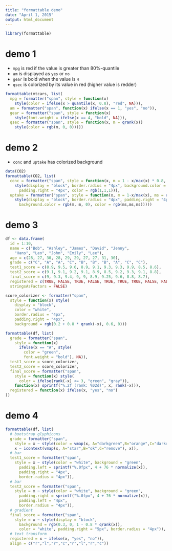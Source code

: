```yaml
---
title: "formattable demo"
date: "April 1, 2015"
output: html_document
---
```


```r
library(formattable)
```

# demo 1

* `mpg` is red if the value is greater than 80%-quantile
* `am` is displayed as `yes` or `no`
* `gear` is bold when the value is `4`
* `qsec` is colorized by its value in red (higher value is redder)

```r
formattable(mtcars, list(
  mpg = formatter("span", style = function(x)
    style(color = ifelse(x > quantile(x, 0.8), "red", NA))),
  am = formatter("span", function(x) ifelse(x == 1, "yes", "no")),
  gear = formatter("span", style = function(x)
    style(font.weight = ifelse(x == 4, "bold", NA))),
  qsec = formatter("span", style = function(x, m = qrank(x))
    style(color = rgb(m, 0, 0)))))
```

# demo 2

* `conc` and `uptake` has colorized background

```r
data(CO2)
formattable(CO2, list(
  conc = formatter("span", style = function(x, m = 1 - x/max(x) * 0.8, ms = round(1-m)) 
    style(display = "block", border.radius = "4px", background.color = rgb(0, m, 0),
      padding.right = "4px", color = rgb(1,1,1))),
  uptake = formatter("span", style = function(x, m = 1-x/max(x), ms = round(1-m))
    style(display = "block", border.radius = "4px", padding.right = "4px",
      background.color = rgb(m, m, 0), color = rgb(ms,ms,ms)))))
```

# demo 3

```r
df <- data.frame(
  id = 1:10,
  name = c("Bob", "Ashley", "James", "David", "Jenny", 
    "Hans", "Leo", "John", "Emily", "Lee"), 
  age = c(28, 27, 30, 28, 29, 29, 27, 27, 31, 30),
  grade = c("C", "A", "A", "C", "B", "B", "B", "A", "C", "C"),
  test1_score = c(8.9, 9.5, 9.6, 8.9, 9.1, 9.3, 9.3, 9.9, 8.5, 8.6),
  test2_score = c(9.1, 9.1, 9.2, 9.1, 8.9, 8.5, 9.2, 9.3, 9.1, 8.8),
  final_score = c(9, 9.3, 9.4, 9, 9, 8.9, 9.25, 9.6, 8.8, 8.7),
  registered = c(TRUE, FALSE, TRUE, FALSE, TRUE, TRUE, TRUE, FALSE, FALSE, FALSE),
  stringsAsFactors = FALSE)

score_colorizer <- formatter("span", 
  style = function(x) style(
    display = "block", 
    color = "white", 
    border.radius = "4px",
    padding.right = "4px",
    background = rgb(0.2 + 0.8 * qrank(-x), 0.6, 0)))

formattable(df, list(
  grade = formatter("span",
    style = function(x) 
      ifelse(x == "A", style(
        color = "green", 
        font.weight = "bold"), NA)),
  test1_score = score_colorizer,
  test2_score = score_colorizer,
  final_score = formatter("span",
    style = function(x) style(
      color = ifelse(rank(-x) <= 3, "green", "gray")),
    function(x) sprintf("%.2f (rank: %02d)", x, rank(-x))),
  registered = function(x) ifelse(x, "yes", "no")
))
```

# demo 4

```r
formattable(df, list(
  # bootstrap glyphicons
  grade = formatter("span", 
    style = x ~ style(color = vmap(x, A="darkgreen",B="orange",C="darkred")), 
    x ~ icontext(vmap(x, A="star",B="ok",C="remove"), x)),
  # bar
  test1_score = formatter("span", 
    style = x ~ style(color = "white", background = "green", 
      padding.left = sprintf("%.0fpx", 4 + 76 * normalize(x)),
      padding.right = "4px",
      border.radius = "4px")),
  # bar
  test2_score = formatter("span", 
    style = x ~ style(color = "white", background = "green", 
      padding.right = sprintf("%.0fpx", 4 + 76 * normalize(x)),
      padding.left = "4px",
      border.radius = "4px")),
  # gradient
  final_score = formatter("span", 
    style = x ~ style(display = "block",
      background = rgb(0.3, 0, 1 - 0.8 * qrank(x)),
      color = "white", padding.right = "5px", border.radius = "4px")),
  # text transform
  registered = x ~ ifelse(x, "yes", "no")),
  align = c("r","l","r","c","r","l","r","c"))
```
